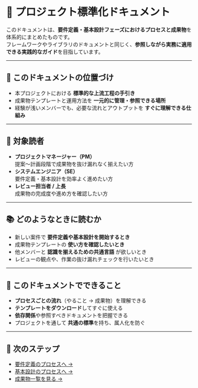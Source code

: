 
# 📘 プロジェクト標準化ドキュメント

このドキュメントは、**要件定義・基本設計フェーズにおけるプロセスと成果物**を体系的にまとめたものです。  
フレームワークやライブラリのドキュメントと同じく、**参照しながら実務に適用できる実践的なガイド**を目指しています。

---

## 🎯 このドキュメントの位置づけ
- 本プロジェクトにおける **標準的な上流工程の手引き**
- 成果物テンプレートと運用方法を **一元的に管理・参照できる場所**
- 経験が浅いメンバーでも、必要な流れとアウトプットを **すぐに理解できる仕組み**

---

## 👥 対象読者
- **プロジェクトマネージャー（PM）**  
  提案～計画段階で成果物を抜け漏れなく揃えたい方
- **システムエンジニア（SE）**  
  要件定義・基本設計を効率よく進めたい方
- **レビュー担当者 / 上長**  
  成果物の完成度や進め方を確認したい方

---

## 📚 どのようなときに読むか
- 新しい案件で **要件定義や基本設計を開始するとき**
- 成果物テンプレートの **使い方を確認したいとき**
- 他メンバーと **認識を揃えるための共通言語** が欲しいとき
- レビューの観点や、作業の抜け漏れチェックを行いたいとき

---

## 🚀 このドキュメントでできること
- **プロセスごとの流れ**（やること → 成果物）を理解できる
- **テンプレートをダウンロード**してすぐに使える
- **依存関係**や参照すべきドキュメントを把握できる
- プロジェクトを通して **共通の標準**を持ち、属人化を防ぐ

---

## 🔗 次のステップ
- [要件定義のプロセスへ →](/docs/requirements)
- [基本設計のプロセスへ →](/docs/basic-design)
- [成果物一覧を見る →](/)
